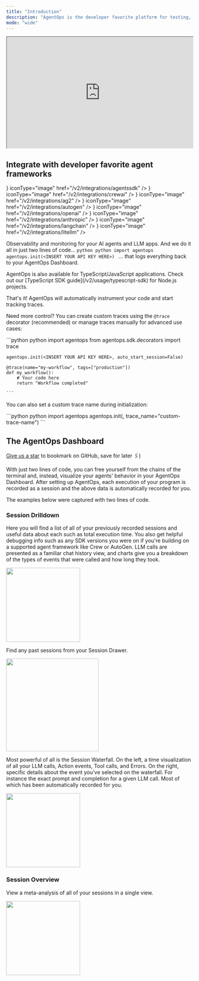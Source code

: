 ```yaml
---
title: "Introduction"
description: "AgentOps is the developer favorite platform for testing, debugging, and deploying AI agents and LLM apps."
mode: "wide"
---
```

<iframe
  width="100%"
  height="300"
  src="https://www.youtube.com/embed/Lc5IGi66FpQ"
  title="AgentOps Introduction"
  allow="accelerometer; autoplay; clipboard-write; encrypted-media; gyroscope; picture-in-picture"
  allowFullScreen
></iframe>



## Integrate with developer favorite agent frameworks

<CardGroup cols={2}>
  <Card title="OpenAI Agents SDK" icon={<img src="https://www.github.com/agentops-ai/agentops/blob/main/docs/images/external/openai/openai-logomark.png?raw=true" alt="OpenAI Agents SDK" />} iconType="image" href="/v2/integrations/agentssdk" />
  <Card title="CrewAI" icon={<img src="https://www.github.com/agentops-ai/agentops/blob/main/docs/images/external/crew/crew.png?raw=true" alt="CrewAI" />} iconType="image" href="/v2/integrations/crewai" />
  <Card title="AG2" icon={<img src="https://www.github.com/agentops-ai/agentops/blob/main/docs/images/external/autogen/ag2.svg?raw=true" alt="Autogen"/>} iconType="image" href="/v2/integrations/ag2" />
  <Card title="AutoGen" icon={<img src="https://www.github.com/agentops-ai/agentops/blob/main/docs/images/external/microsoft/microsoft_logo.svg?raw=true" alt="AutoGen" />} iconType="image" href="/v2/integrations/autogen" />
  <Card title="OpenAI" icon={<img src="https://www.github.com/agentops-ai/agentops/blob/main/docs/images/external/openai/openai-logomark.png?raw=true" alt="OpenAI" />} iconType="image" href="/v2/integrations/openai" />
  <Card title="Anthropic" icon={<img src="https://www.github.com/agentops-ai/agentops/blob/main/docs/images/external/anthropic/anthropic_icon_slate.png?raw=true" alt="Anthropic" />} iconType="image" href="/v2/integrations/anthropic" />
  <Card title="LangChain" icon={<img src="https://www.github.com/agentops-ai/agentops/blob/main/docs/images/external/langchain/langchain-logo.svg?raw=true" alt="LangChain" />} iconType="image" href="/v2/integrations/langchain" />
  <Card title="LiteLLM" icon={<img src="https://www.github.com/agentops-ai/agentops/blob/main/docs/images/external/litellm/litellm.png?raw=true" alt="LiteLLM" />} iconType="image" href="/v2/integrations/litellm" />
</CardGroup>

Observability and monitoring for your AI agents and LLM apps. And we do it all in just two lines of code...
<CodeGroup>
	```python python
	import agentops
	agentops.init(<INSERT YOUR API KEY HERE>)
	```
</CodeGroup>
... that logs everything back to your AgentOps Dashboard.

<Note>
AgentOps is also available for TypeScript/JavaScript applications. Check out our [TypeScript SDK guide](/v2/usage/typescript-sdk) for Node.js projects.
</Note>

That's it! AgentOps will automatically instrument your code and start tracking traces.

Need more control? You can create custom traces using the `@trace` decorator (recommended) or manage traces manually for advanced use cases:

<CodeGroup>
	```python python
	import agentops
	from agentops.sdk.decorators import trace
	
	agentops.init(<INSERT YOUR API KEY HERE>, auto_start_session=False)
	
	@trace(name="my-workflow", tags=["production"])
	def my_workflow():
		# Your code here
		return "Workflow completed"
	
	```
</CodeGroup>

You can also set a custom trace name during initialization:

<CodeGroup>
	```python python
	import agentops
	agentops.init(<INSERT YOUR API KEY HERE>, trace_name="custom-trace-name")
	```
</CodeGroup>

## The AgentOps Dashboard

<Check>[Give us a star](https://github.com/AgentOps-AI/agentops) to bookmark on GitHub, save for later 🖇️)</Check>

With just two lines of code, you can free yourself from the chains of the terminal and, instead, visualize your agents' behavior
in your AgentOps Dashboard. After setting up AgentOps, each execution of your program is recorded as a session and the above
data is automatically recorded for you.

The examples below were captured with two lines of code.

### Session Drilldown
Here you will find a list of all of your previously recorded sessions and useful data about each such as total execution time.
You also get helpful debugging info such as any SDK versions you were on if you're building on a supported agent framework like Crew or AutoGen.
LLM calls are presented as a familiar chat history view, and charts give you a breakdown of the types of events that were called and how long they took.

<Frame type="glass" caption="Session Summary">
  <img height="200" src="/images/session-summary.gif" />
</Frame>

Find any past sessions from your Session Drawer.
<Frame type="glass" caption="Session Drawer">
  <img height="250" src="/images/session-drawer.gif" />
</Frame>

Most powerful of all is the Session Waterfall. On the left, a time visualization of all your LLM calls, Action events, Tool calls, and Errors.
On the right, specific details about the event you've selected on the waterfall. For instance the exact prompt and completion for a given LLM call. 
Most of which has been automatically recorded for you.

<Frame type="glass" caption="Session Waterfall">
  <img height="200" src="/images/session-waterfall.gif" />
</Frame>


### Session Overview
View a meta-analysis of all of your sessions in a single view.
<Frame type="glass" caption="Session Overview">
  <img height="200" src="/images/overview.png" />
</Frame>

<script type="module" src="/scripts/github_stars.js"></script>
<script type="module" src="/scripts/adjust_api_dynamically.js"></script>
